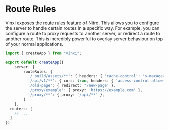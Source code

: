 # Route Rules

Vinxi exposes the [route rules](https://nitro.unjs.io/guide/routing#route-rules) feature of Nitro. This allows you to configure the server to handle certain routes in a specific way. For example, you can configure a route to proxy requests to another server, or redirect a route to another route. This is incredibly powerful to overlay server behaviour on top of your normal applications.

```ts app.config.js
import { createApp } from "vinxi";

export default createApp({
	server: {
		routeRules: {
		  '/_build/assets/**': { headers: { 'cache-control': 's-maxage=0' } },
		  '/api/v1/**': { cors: true, headers: { 'access-control-allow-methods': 'GET' } },
		  '/old-page': { redirect: '/new-page' },
		  '/proxy/example': { proxy: 'https://example.com' },
		  '/proxy/**': { proxy: '/api/**' },
		}
	},
  routers: [
    // ...
  ]
})
```